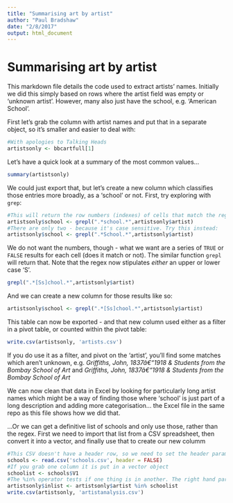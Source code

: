 ```yaml
---
title: "Summarising art by artist"
author: "Paul Bradshaw"
date: "2/8/2017"
output: html_document
---
```


# Summarising art by artist

This markdown file details the code used to extract artists' names. Initially we did this simply based on rows where the artist field was empty or 'unknown artist'. However, many also just have the school, e.g. 'American School'.

First let's grab the column with artist names and put that in a separate object, so it's smaller and easier to deal with:

```r
#With apologies to Talking Heads
artistsonly <- bbcartfull[1]
```

Let's have a quick look at a summary of the most common values...

```r
summary(artistsonly)
```

We could just export that, but let's create a new column which classifies those entries more broadly, as a 'school' or not. First, try exploring with `grep`:

```r
#This will return the row numbers (indexes) of cells that match the regex ".*school.*"
artistsonly$school <- grepl(".*school.*",artistsonly$artist)
#There are only two - because it's case sensitive. Try this instead:
artistsonly$school <- grepl(".*School.*",artistsonly$artist)
```

We do not want the numbers, though - what we want are a series of `TRUE` or `FALSE` results for each cell (does it match or not). The similar function `grepl` will return that. Note that the regex now stipulates *either* an upper or lower case 'S'.

```r
grepl(".*[Ss]chool.*",artistsonly$artist)
```

And we can create a new column for those results like so:

```r
artistsonly$school <- grepl(".*[Ss]chool.*",artistsonly$artist)
```

This table can now be exported - and that new column used either as a filter in a pivot table, or counted within the pivot table:

```r
write.csv(artistsonly, 'artists.csv')
```

If you do use it as a filter, and pivot on the 'artist', you'll find some matches which aren't unknown, e.g. *Griffiths, John, 1837â€“1918 & Students from the Bombay School of Art* and *Griffiths, John, 1837â€“1918 & Students from the Bombay School of Art*

We can now clean that data in Excel by looking for particularly long artist names which might be a way of finding those where 'school' is just part of a long description and adding more categorisation... the Excel file in the same repo as this file shows how we did that.

...Or we can get a definitive list of schools and only use those, rather than the regex. First we need to import that list from a CSV spreadsheet, then convert it into a vector, and finally use that to create our new columm

```r
#This CSV doesn't have a header row, so we need to set the header parameter to false
schools <- read.csv('schools.csv', header = FALSE)
#If you grab one column it is put in a vector object
schoolist <- schools$V1
#The %in% operator tests if one thing is in another. The right hand part of this formula generates a series of TRUE and FALSE responses for each item in that 'artist' column. That series can be added back into the original data as a new column
artistsonly$inlist <- artistsonly$artist %in% schoolist
write.csv(artistsonly, 'artistanalysis.csv')
```

